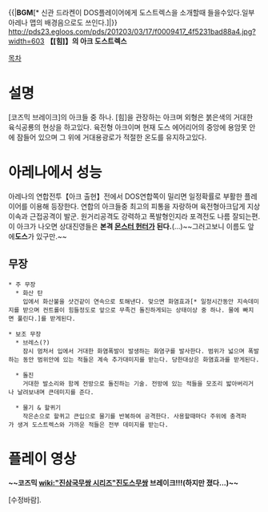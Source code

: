 '''{{{+1 ドストレックス/Dostrex }}}'''
{{|'''BGM'''[* 신관 드라켄이 DOS플레이어에게 도스트렉스을 소개할때 들을수있다.일부 아레나 맵의 배경음으로도 쓰인다.]{{{#!html
<object type="application/x-shockwave-flash" data="http://pds12.egloos.com/pds/200906/05/75/dewplayer-mini.swf?son=http://pds20.egloos.com/pds/201009/20/17/sw_2060.mp3" width="160" height="20"> <param name="movie" value="http://pds12.egloos.com/pds/200906/05/75/dewplayer-mini.swf?son=http://pds20.egloos.com/pds/201009/20/17/sw_2060.mp3" /> </object>}}}|}}
http://pds23.egloos.com/pds/201203/03/17/f0009417_4f5231bad88a4.jpg?width=603
'''【[힘]】의 아크 도스트렉스'''

[[목차]]

= 설명 =
[코즈믹 브레이크]의 아크들 중 하나. [힘]을 관장하는 아크며 외형은 붉은색의 거대한 육식공룡의 현상을 하고있다.
육전형 아크이며 현재 도스 에어리어의 중앙에 용암못 안에 잠들어 있으며 그 위에 거대용광로가 적절한 온도를 유지하고있다.

= 아레나에서 성능 = 
아레나의 연합전투【아크 출현】전에서 DOS연합쪽이 밀리면 일정확률로 부활한 플레이어를 이용해 등장한다. 연합의 아크들중 최고의 피통을 자랑하며 육전형아크답게 지상이속과 근접공격이 발군. 원거리공격도 강력하고 폭발형인지라 포격전도 나름 잘되는편.
이 아크가 나오면 상대진영들은 '''본격 [[몬스터 헌터]]가 된다.'''(...)~~그러고보니 이름도 앞에'''도스'''가 있구만.~~

== 무장 ==
 * 주 무장
   * 화산 탄
     입에서 화산불을 샷건같이 연속으로 토해낸다. 맞으면 화염효과[* 일정시간동안 지속데미지를 받으며 컨트롤이 힘들정도로 앞으로 무족건 돌진하게되는 상태이상 중 하나. 물에 빠지면 풀린다.]를 받게된다.

 * 보조 무장
   * 브레스(?)
     잠시 멈처서 입에서 거대한 화염폭발이 발생하는 화염구를 발사한다. 범위가 넓으며 폭발하는 동안 범위안에 있는 적들은 계속 추가대미지를 받는다. 당한대상은 화염효과를 받게된다.

   * 돌진
     거대한 발소리와 함께 전방으로 돌진하는 기술. 전방에 있는 적들을 모조리 밟아버리거나 날려보내며 큰데미지를 준다.

   * 물기 & 할퀴기
     작은손으로 할퀴고 큰입으로 물기를 반복하여 공격한다. 사용할때마다 주위에 충격파가 생겨 도스트렉스와 가까운 적들은 전부 데미지를 받는다.

= 플레이 영상 =
{{{#!html
<script a="<>" type="text/javascript" src="http://ext.nicovideo.jp/thumb_watch/sm6959605"></script a="<>" >
}}}
'''~~코즈믹 [[wiki:"진삼국무쌍 시리즈"진도스무쌍]] 브레이크!!!(하지만 졌다...)~~'''
    
[수정바람].
